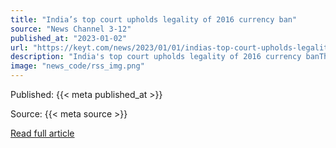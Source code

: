 ```yaml
---
title: "India’s top court upholds legality of 2016 currency ban"
source: "News Channel 3-12"
published_at: "2023-01-02"
url: "https://keyt.com/news/2023/01/01/indias-top-court-upholds-legality-of-2016-currency-ban/"
description: "India's top court upholds legality of 2016 currency banThe post India&#8217;s top court upholds legality of 2016 currency ban appeared first on News Channel 3-12."
image: "news_code/rss_img.png"
---
```



  Published: {{< meta published_at >}}
  

  Source: {{< meta source >}}
  

  [Read full article]({{< meta url >}})
  


